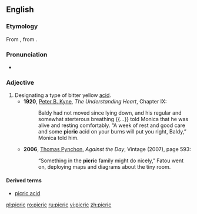 ==English==

===Etymology===
From {{etyl|fr|en}} {{m|fr|picrique}}, from {{etyl|grc|en}} {{m|grc|πικρός||bitter}}.

===Pronunciation===
* {{IPA|/ˈpɪkɹɪk/|lang=en}}

===Adjective===
{{en-adj}}

# Designating a type of bitter yellow [[acid]].
#* '''1920''', [[w:Peter B. Kyne|Peter B. Kyne]], ''The Understanding Heart'', Chapter IX:
#*: Baldy had not moved since lying down, and his regular and somewhat sterterous breathing {{...}} told Monica that he was alive and resting comfortably. “A week of rest and good care and some '''picric''' acid on your burns will put you right, Baldy,” Monica told him.
#* '''2006''', [[w:Thomas Pynchon|Thomas Pynchon]], ''Against the Day'', Vintage (2007), page 593:
#*: “Something in the '''picric''' family might do nicely,” Fatou went on, deploying maps and diagrams about the tiny room.

====Derived terms====
* [[picric acid]]

[[pl:picric]]
[[ro:picric]]
[[ru:picric]]
[[vi:picric]]
[[zh:picric]]